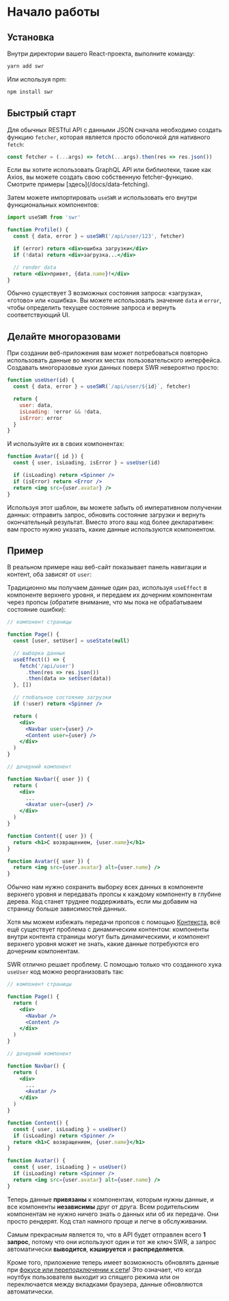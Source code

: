 
# Начало работы

## Установка

Внутри директории вашего React-проекта, выполните команду:

```bash
yarn add swr
```

Или используя npm:

```bash
npm install swr
```

## Быстрый старт

Для обычных RESTful API с данными JSON сначала необходимо создать функцию
`fetcher`, которая является просто оболочкой для нативного `fetch`:

```jsx
const fetcher = (...args) => fetch(...args).then(res => res.json())
```

<Callout>
  Если вы хотите использовать GraphQL API или библиотеки, такие как Axios, вы
  можете создать свою собственную fetcher-функцию. Смотрите примеры
  [здесь](/docs/data-fetching).
</Callout>

Затем можете импортировать `useSWR` и использовать его внутри функциональных
компонентов:

```jsx
import useSWR from 'swr'

function Profile() {
  const { data, error } = useSWR('/api/user/123', fetcher)

  if (error) return <div>ошибка загрузки</div>
  if (!data) return <div>загрузка...</div>

  // render data
  return <div>привет, {data.name}!</div>
}
```

Обычно существует 3 возможных состояния запроса: «загрузка», «готово» или
«ошибка». Вы можете использовать значение `data` и `error`, чтобы определить
текущее состояние запроса и вернуть соответствующий UI.

## Делайте многоразовами

При создании веб-приложения вам может потребоваться повторно использовать данные
во многих местах пользовательского интерфейса. Создавать многоразовые хуки
данных поверх SWR невероятно просто:

```jsx
function useUser(id) {
  const { data, error } = useSWR(`/api/user/${id}`, fetcher)

  return {
    user: data,
    isLoading: !error && !data,
    isError: error
  }
}
```

И используйте их в своих компонентах:

```jsx
function Avatar({ id }) {
  const { user, isLoading, isError } = useUser(id)

  if (isLoading) return <Spinner />
  if (isError) return <Error />
  return <img src={user.avatar} />
}
```

Используя этот шаблон, вы можете забыть об императивном получении данных:
отправить запрос, обновить состояние загрузки и вернуть окончательный результат.
Вместо этого ваш код более декларативен: вам просто нужно указать, какие данные
используются компонентом.

## Пример

В реальном примере наш веб-сайт показывает панель навигации и контент, оба
зависят от `user`:


<div className="mt-8">
  <Welcome />
</div>

Традиционно мы получаем данные один раз, используя `useEffect` в компоненте
верхнего уровня, и передаем их дочерним компонентам через пропсы (обратите
внимание, что мы пока не обрабатываем состояние ошибки):

```jsx {7-11,17,18,27}
// компонент страницы

function Page() {
  const [user, setUser] = useState(null)

  // выборка данных
  useEffect(() => {
    fetch('/api/user')
      .then(res => res.json())
      .then(data => setUser(data))
  }, [])

  // глобальное состояние загрузки
  if (!user) return <Spinner />

  return (
    <div>
      <Navbar user={user} />
      <Content user={user} />
    </div>
  )
}

// дочерний компонент

function Navbar({ user }) {
  return (
    <div>
      ...
      <Avatar user={user} />
    </div>
  )
}

function Content({ user }) {
  return <h1>С возвращением, {user.name}</h1>
}

function Avatar({ user }) {
  return <img src={user.avatar} alt={user.name} />
}
```

Обычно нам нужно сохранить выборку всех данных в компоненте верхнего уровня и
передавать пропсы к каждому компоненту в глубине дерева. Код станет труднее
поддерживать, если мы добавим на страницу больше зависимостей данных.

Хотя мы можем избежать передачи пропсов с помощью
[Контекста](https://ru.reactjs.org/docs/context.html), всё ещё существует
проблема с динамическим контентом: компоненты внутри контента страницы могут
быть динамическими, и компонент верхнего уровня может не знать, какие данные
потребуются его дочерним компонентам.

SWR отлично решает проблему. С помощью только что созданного хука `useUser` код
можно реорганизовать так:

```jsx {20,26}
// компонент страницы

function Page() {
  return (
    <div>
      <Navbar />
      <Content />
    </div>
  )
}

// дочерний компонент

function Navbar() {
  return (
    <div>
      ...
      <Avatar />
    </div>
  )
}

function Content() {
  const { user, isLoading } = useUser()
  if (isLoading) return <Spinner />
  return <h1>С возвращением, {user.name}</h1>
}

function Avatar() {
  const { user, isLoading } = useUser()
  if (isLoading) return <Spinner />
  return <img src={user.avatar} alt={user.name} />
}
```

Теперь данные **привязаны** к компонентам, которым нужны данные, и все
компоненты **независимы** друг от друга. Всем родительским компонентам не нужно
ничего знать о данных или об их передаче. Они просто рендерят. Код стал намного
проще и легче в обслуживании.

Самым прекрасным является то, что в API будет отправлен всего **1 запрос**,
потому что они используют один и тот же ключ SWR, а запрос автоматически
**выводится**, **кэшируется** и **распределяется**.

Кроме того, приложение теперь имеет возможность обновлять данные при
[фокусе или переподключении к сети](/docs/revalidation)! Это означает, что когда
ноутбук пользователя выходит из спящего режима или он переключается между
вкладками браузера, данные обновляются автоматически.

